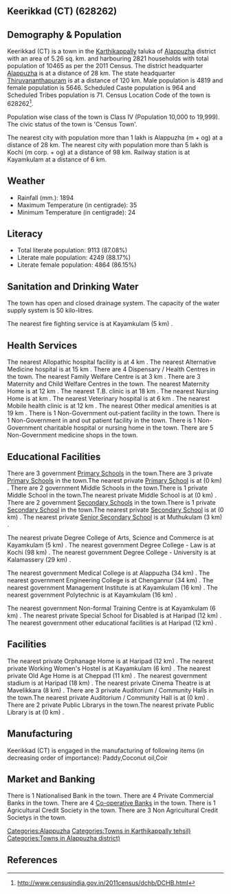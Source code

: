 {{Infobox settlement
| name=Keerikkad (CT)
| native_name=
| native_name_lang=
| other_name=
| nickname=
| settlement_type=Town
| image_skyline=
| image_alt=
| image_caption=
| pushpin_map=India Kerala
| pushpin_label_position=right
| pushpin_map_alt=
| pushpin_map_caption=Location in Kerala, India
| latd=
| latm=
| lats=
| latNS=
| longd=
| longm=
| longs=
| longEW=
| coordinates_display=inline,title
| subdivision_type=Country
| subdivision_name={{flag|India}}
| subdivision_type1=[[States and territories of India|State]]
| subdivision_name1=Kerala 
| subdivision_type2=[[List of districts of India|District]]
| subdivision_name2=Alappuzha
| subdivision_type3=Tahsil
| subdivision_name3=Karthikappally
| website=
| established_title=<!-- Established -->
| established_date=
| founder=
| named_for=
| government_type=
| governing_body=
| unit_pref=Metric
| area_footnotes=
| area_rank=
| area_total_km2=5.26
| elevation_footnotes=
| elevation_m=
| population_total=10465
| population_as_of=2011
| population_rank=
| population_density_km2=1989
| population_demonym=
| population_footnotes=
| demographics_type1=Languages=
| demographics1_title1=Official=
| demographics1_info1=[[Malayalam language|Malayalam]]
| timezone1=[[Indian Standard Time|IST]]
| utc_offset1==+5:30
| postal_code_type=[[Postal Index Number|PIN]]
| postal_code=
| area_code_type=Telephone code
| area_code=
| registration_plate=
| blank1_name_sec1=Nearest city
| blank1_info_sec1=[[Alappuzha (m + og)]]
| blank2_name_sec1=[[Human sex ratio|Sex ratio]]
| blank2_info_sec1=1171
| blank3_name_sec1=Literacy
| blank3_info_sec1=87.08%
| blank1_name_sec2=[[2011 Census of India|2011 census]] code
| blank1_info_sec2=628262
| footnotes=
}}

== Keerikkad (CT) (628262) ==

== Demography & Population ==

Keerikkad (CT) is a town in the [[Karthikappally]] taluka of [[Alappuzha]] district with an area of 5.26 sq. km. and harbouring 2821 households with total population of 10465 as per the 2011 Census. The district headquarter [[Alappuzha]] is at a distance of 28 km. The state headquarter [[Thiruvananthapuram]] is at a distance of 120 km. Male population is 4819 and female population is 5646. Scheduled Caste population is 964 and Scheduled Tribes population is 71. Census Location Code of the town is 628262<ref>http://www.censusindia.gov.in/2011census/dchb/DCHB.html</ref>.

Population wise class of the town is Class IV (Population 10,000 to 19,999).
The civic status of the town is 'Census Town'.

The nearest city with population more than 1 lakh is Alappuzha (m + og) at a distance of 28 km. The nearest city with population more than 5 lakh is Kochi (m corp. + og)  at a distance of 98 km. Railway station is at Kayamkulam at a distance of 6 km.


== Weather ==  
* Rainfall (mm.): 1894 
* Maximum Temperature (in centigrade): 35
* Minimum Temperature (in centigrade): 24


== Literacy ==  
* Total literate population: 9113 (87.08%)
* Literate male population: 4249 (88.17%)
* Literate female population: 4864 (86.15%)


== Sanitation and Drinking Water ==  
The town has open and closed drainage system.
The capacity of the water supply system is 50 kilo-litres.

The nearest fire fighting service is at Kayamkulam (5 km) .


== Health Services ==
The nearest Allopathic hospital facility is at 4 km .
The nearest Alternative Medicine hospital is at 15 km .
There are 4 Dispensary / Health Centres in the town.
The nearest Family Welfare Centre is at 3 km .
There are 3 Maternity and Child Welfare Centres in the town.
The nearest Maternity Home is at 12 km .
The nearest T.B. clinic is at 18 km .
The nearest Nursing Home is at  km .
The nearest Veterinary hospital is at 6 km .
The nearest Mobile health clinic is at 12 km .
The nearest Other medical amenities is at 19 km .
There is 1 Non-Government out-patient facility in the town.
There is 1 Non-Government in and out patient facility in the town.
There is 1 Non-Government charitable hospital or nursing home in the town.
There are 5 Non-Government medicine shops in the town.


== Educational Facilities ==
There are 3 government [[Primary School]]s in the town.There are 3 private [[Primary School]]s in the town.The nearest private [[Primary School]] is at  (0 km) .
There are 2 government Middle Schools in the town.There is 1 private Middle School in the town.The nearest private Middle School is at  (0 km) .
There are 2 government [[Secondary School]]s in the town.There is 1 private [[Secondary School]] in the town.The nearest private [[Secondary School]] is at  (0 km) .
The nearest private [[Senior Secondary School]] is at Muthukulam (3 km) .
 
 
 
 
 
The nearest private Degree College of Arts, Science and Commerce is at Kayamkulam (5 km) .
The nearest government Degree College - Law is at Kochi (98 km) .
The nearest government Degree College - University is at Kalamassery (29 km) .
 
The nearest government Medical College is at Alappuzha (34 km) .
The nearest government Engineering College is at Chengannur (34 km) .
The nearest government Management Institute is at Kayamkulam (16 km) .
The nearest government Polytechnic is at Kayamkulam (16 km) .
 
The nearest government Non-formal Training Centre is at Kayamkulam (6 km) .
The nearest private Special School for Disabled is at Haripad  (12 km) .
The nearest government other educational facilities is at Haripad (12 km) .


== Facilities ==
The nearest private Orphanage Home is at Haripad (12 km) .
The nearest private Working Women's Hostel is at Kayamkulam (6 km) .
The nearest private Old Age Home is at Cheppad (11 km) .
The nearest government stadium is at Haripad (18 km) .
The nearest private Cinema Theatre is at Mavelikkara (8 km) .
There are 3 private Auditorium / Community Halls in the town.The nearest private Auditorium / Community Hall is at  (0 km) .
There are 2 private Public Librarys in the town.The nearest private Public Library is at  (0 km) .


== Manufacturing ==
Keerikkad (CT) is engaged in the manufacturing of following items (in decreasing order of importance): Paddy,Coconut oil,Coir


== Market and Banking ==
There is 1 Nationalised Bank in the town.
There are 4 Private Commercial Banks in the town.
There are 4 [[Co-operative Bank]]s in the town.
There is 1 Agricultural Credit Society in the town.
There are 3 Non Agricultural Credit Societys in the town.


[[Categories:Alappuzha]]
[[Categories:Towns in Karthikappally tehsil)]]
[[Categories:Towns in Alappuzha district)]]


== References ==
{{Reflist}}


